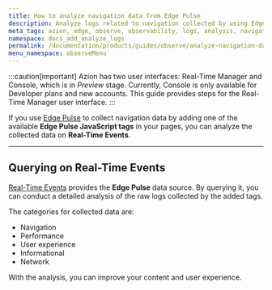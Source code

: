 ```yaml
---
title: How to analyze navigation data from Edge Pulse
description: Analyze logs related to navigation collected by using Edge Pulse.
meta_tags: azion, edge, observe, observability, logs, analysis, navigation, user experience
namespace: docs_add_analyze_logs
permalink: /documentation/products/guides/observe/analyze-navigation-data/
menu_namespace: observeMenu
---
```



:::caution[important]
Azion has two user interfaces: Real-Time Manager and Console, which is in *Preview* stage. Currently, Console is only available for Developer plans and new accounts. This guide provides steps for the Real-Time Manager user interface.
:::

If you use [Edge Pulse](/en/documentation/products/observe/edge-pulse/) to collect navigation data by adding one of the available **Edge Pulse JavaScript tags** in your pages, you can analyze the collected data on **Real-Time Events**.

<LinkButton link="/en/documentation/products/observe/edge-pulse/#edge-pulse-javascript-tag" label="go to javascript tag reference" severity="secondary" />

---

## Querying on Real-Time Events

[Real-Time Events](/en/documentation/products/observe/analyze-logs/) provides the **Edge Pulse** data source. By querying it, you can conduct a detailed analysis of the raw logs collected by the added tags.

The categories for collected data are:

- Navigation
- Performance
- User experience
- Informational
- Network

With the analysis, you can improve your content and user experience.

<LinkButton link="/en/documentation/products/observe/real-time-events/#edge-pulse" label="go to variables list" severity="secondary" />

<br /><br />

